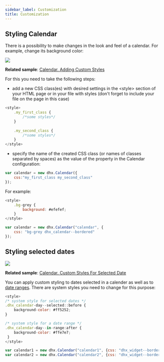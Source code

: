 ```yaml
---
sidebar_label: Customization
title: Customization
---          
```


Styling Calendar
-----------

There is a possibility to make changes in the look and feel of a calendar. For example, change its background color:

![](../assets/calendar/styled_calendar.png)

**Related sample**: [Calendar. Adding Custom Styles](https://snippet.dhtmlx.com/2045cbe1)

For this you need to take the following steps:

- add a new CSS class(es) with desired settings in the &lt;style&gt; section of your HTML page or in your file with styles (don't forget to include your file on the page in this case)

~~~js
<style>
	.my_first_class {
		/*some styles*/
	}
    
    .my_second_class {
		/*some styles*/
	}
</style>
~~~

- specify the name of the created CSS class (or names of classes separated by spaces) as the value of the [](calendar/api/calendar_css_config.md) property in the Calendar configuration:

~~~js
var calendar = new dhx.Calendar({
    css:"my_first_class my_second_class"
});
~~~

For example:

~~~js
<style>
	.bg-grey {
		background: #efefef;
	}
</style>

var calendar = new dhx.Calendar("calendar", { 
	css: "bg-grey dhx_calendar--bordered" 
});
~~~


Styling selected dates
-------------------

![](../assets/calendar/calendar_range_styling.png)

**Related sample**: [Calendar. Custom Styles For Selected Date](https://snippet.dhtmlx.com/9u0ix3na)

You can apply custom styling to dates selected in a calender as well as to [date ranges](calendar/operating_calendar.md#linkingtwocalendars). There are system styles you need to change for this purpose:

~~~js
<style>
/* system style for selected dates */
.dhx_calendar-day--selected::before {
	background-color: #ff5252;
}

/* system style for a date range */
.dhx_calendar-day--in-range:after {
	background-color: #ffe7e7;
 }
</style>

var calendar1 = new dhx.Calendar("calendar1", {css: "dhx_widget--bordered"});
var calendar2 = new dhx.Calendar("calendar2", {css: "dhx_widget--bordered"});
~~~



